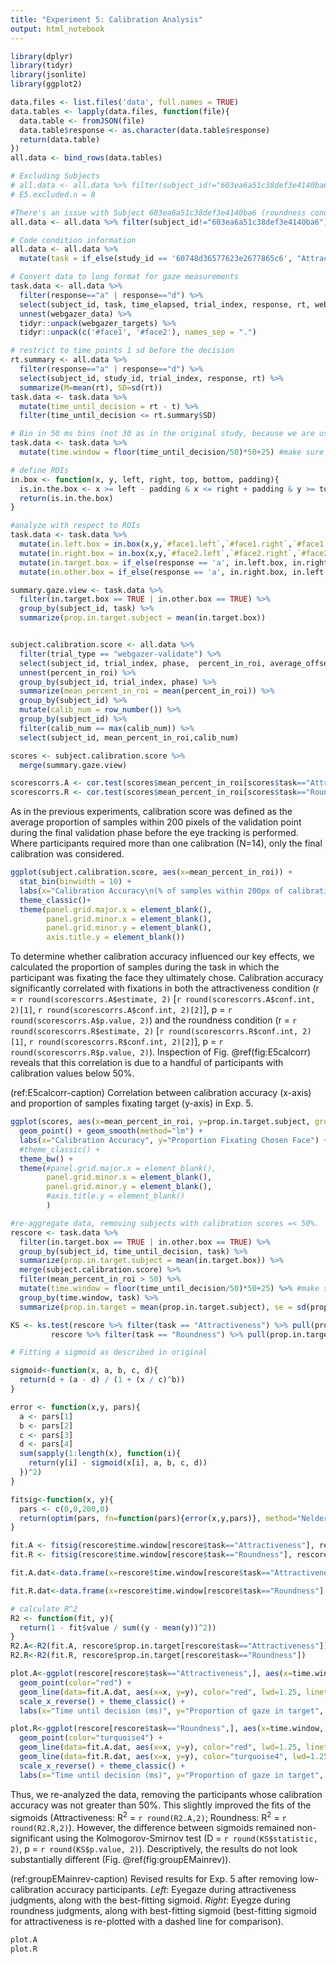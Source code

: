 ```yaml
---
title: "Experiment 5: Calibration Analysis"
output: html_notebook
---
```


```r
library(dplyr)
library(tidyr)
library(jsonlite)
library(ggplot2)
```

```r
data.files <- list.files('data', full.names = TRUE)
data.tables <- lapply(data.files, function(file){
  data.table <- fromJSON(file)
  data.table$response <- as.character(data.table$response)
  return(data.table)
})
all.data <- bind_rows(data.tables)

# Excluding Subjects
# all.data <- all.data %>% filter(subject_id!="603ea6a51c38def3e4140ba6" & subject_id!="5ce1372c55fe0d001869c8d8" & subject_id!="5f47d860b56e68220cb86be1" & subject_id!="607eaf87ac02229ef4fa8f4a" & subject_id!="5d30857eb2f0ad00163470f3" & subject_id!="5e272684f205790453c2c4b8" & subject_id!="5f5b5881b17fa72756b8ff2a" & subject_id!="5fae5291ec402509e2885604")
# E5.excluded.n = 8

#There's an issue with Subject 603ea6a51c38def3e4140ba6 (roundness condition): their webgazer_data is a list of length 0 instead of a dataframe like the others.
all.data <- all.data %>% filter(subject_id!="603ea6a51c38def3e4140ba6")

# Code condition information
all.data <- all.data %>%
  mutate(task = if_else(study_id == '60748d36577623e2677865c6', "Attractiveness", "Roundness"))

# Convert data to long format for gaze measurements
task.data <- all.data %>%
  filter(response=="a" | response=="d") %>%
  select(subject_id, task, time_elapsed, trial_index, response, rt, webgazer_data, webgazer_targets) %>%
  unnest(webgazer_data) %>%
  tidyr::unpack(webgazer_targets) %>%
  tidyr::unpack(c('#face1', '#face2'), names_sep = ".")

# restrict to time points 1 sd before the decision
rt.summary <- all.data %>%
  filter(response=="a" | response=="d") %>%
  select(subject_id, study_id, trial_index, response, rt) %>%
  summarize(M=mean(rt), SD=sd(rt))
task.data <- task.data %>%
  mutate(time_until_decision = rt - t) %>%
  filter(time_until_decision <= rt.summary$SD)

# Bin in 50 ms bins (not 30 as in the original study, because we are using webcams)
task.data <- task.data %>%
  mutate(time.window = floor(time_until_decision/50)*50+25) #make sure bin is centered

# define ROIs
in.box <- function(x, y, left, right, top, bottom, padding){
  is.in.the.box <- x >= left - padding & x <= right + padding & y >= top - padding & y <= bottom + padding
  return(is.in.the.box)
}

#analyze with respect to ROIs
task.data <- task.data %>%
  mutate(in.left.box = in.box(x,y,`#face1.left`,`#face1.right`,`#face1.top`,`#face1.bottom`,0)) %>%
  mutate(in.right.box = in.box(x,y,`#face2.left`,`#face2.right`,`#face2.top`,`#face2.bottom`,0)) %>%
  mutate(in.target.box = if_else(response == 'a', in.left.box, in.right.box)) %>%
  mutate(in.other.box = if_else(response == 'a', in.right.box, in.left.box))

summary.gaze.view <- task.data %>%
  filter(in.target.box == TRUE | in.other.box == TRUE) %>%
  group_by(subject_id, task) %>%
  summarize(prop.in.target.subject = mean(in.target.box))


subject.calibration.score <- all.data %>%
  filter(trial_type == "webgazer-validate") %>%
  select(subject_id, trial_index, phase,  percent_in_roi, average_offset) %>% 
  unnest(percent_in_roi) %>%
  group_by(subject_id, trial_index, phase) %>% 
  summarize(mean_percent_in_roi = mean(percent_in_roi)) %>% 
  group_by(subject_id) %>% 
  mutate(calib_num = row_number()) %>%
  group_by(subject_id) %>%
  filter(calib_num == max(calib_num)) %>%
  select(subject_id, mean_percent_in_roi,calib_num)

scores <- subject.calibration.score %>%
  merge(summary.gaze.view)

scorescorrs.A <- cor.test(scores$mean_percent_in_roi[scores$task=="Attractiveness"], scores$prop.in.target.subject[scores$task=="Attractiveness"])
scorescorrs.R <- cor.test(scores$mean_percent_in_roi[scores$task=="Roundness"], scores$prop.in.target.subject[scores$task=="Roundness"])

```

As in the previous experiments, calibration score was defined as the average proportion of samples within 200 pixels of the validation point during the final validation phase before the eye tracking is performed. <!--The distribution across participants is shown in Fig. \@ref(fig:E5cal). 
(ref:E5cal-caption) Histogram of calibration success in Exp. 5. (AJ: I cut this to be more similar to the other expts)-->Where participants required more than one calibration (N=14), only the final calibration was considered.

```r
ggplot(subject.calibration.score, aes(x=mean_percent_in_roi)) +
  stat_bin(binwidth = 10) +
  labs(x="Calibration Accuracy\n(% of samples within 200px of calibration point)") +
  theme_classic()+
  theme(panel.grid.major.x = element_blank(),
        panel.grid.minor.x = element_blank(),
        panel.grid.minor.y = element_blank(),
        axis.title.y = element_blank())
```

To determine whether calibration accuracy influenced our key effects, we calculated the proportion of samples during the task in which the participant was fixating the face they ultimately chose. Calibration accuracy significantly correlated with fixations in both the attractiveness condition (r = `r round(scorescorrs.A$estimate, 2)` [`r round(scorescorrs.A$conf.int, 2)[1]`, `r round(scorescorrs.A$conf.int, 2)[2]`], p = `r round(scorescorrs.A$p.value, 2)`) and the roundness condition (r = `r round(scorescorrs.R$estimate, 2)` [`r round(scorescorrs.R$conf.int, 2)[1]`, `r round(scorescorrs.R$conf.int, 2)[2]`], p = `r round(scorescorrs.R$p.value, 2)`). Inspection of Fig. \@ref(fig:E5calcorr) reveals that this correlation is due to a handful of participants with calibration values below 50%.

(ref:E5calcorr-caption) Correlation between calibration accuracy (x-axis) and proportion of samples fixating target (y-axis) in Exp. 5.

```r
ggplot(scores, aes(x=mean_percent_in_roi, y=prop.in.target.subject, group=task, color=task))+
  geom_point() + geom_smooth(method="lm") +
  labs(x="Calibration Accuracy", y="Proportion Fixating Chosen Face") +
  #theme_classic() +
  theme_bw() +
  theme(#panel.grid.major.x = element_blank(),
        panel.grid.minor.x = element_blank(),
        panel.grid.minor.y = element_blank(),
        #axis.title.y = element_blank()
        )
```

```r

#re-aggregate data, removing subjects with calibration scores =< 50%.
rescore <- task.data %>%
  filter(in.target.box == TRUE | in.other.box == TRUE) %>%
  group_by(subject_id, time_until_decision, task) %>%
  summarize(prop.in.target.subject = mean(in.target.box)) %>%
  merge(subject.calibration.score) %>%
  filter(mean_percent_in_roi > 50) %>%
  mutate(time.window = floor(time_until_decision/50)*50+25) %>% #make sure bin is centered
  group_by(time.window, task) %>%
  summarize(prop.in.target = mean(prop.in.target.subject), se = sd(prop.in.target.subject)/sqrt(n()))

KS <- ks.test(rescore %>% filter(task == "Attractiveness") %>% pull(prop.in.target),
         rescore %>% filter(task == "Roundness") %>% pull(prop.in.target))

# Fitting a sigmoid as described in original

sigmoid<-function(x, a, b, c, d){
  return(d + (a - d) / (1 + (x / c)^b))
}

error <- function(x,y, pars){
  a <- pars[1]
  b <- pars[2]
  c <- pars[3]
  d <- pars[4]
  sum(sapply(1:length(x), function(i){
    return(y[i] - sigmoid(x[i], a, b, c, d))
  })^2)
}

fitsig<-function(x, y){
  pars <- c(0,0,200,0)
  return(optim(pars, fn=function(pars){error(x,y,pars)}, method="Nelder-Mead"))
}

fit.A <- fitsig(rescore$time.window[rescore$task=="Attractiveness"], rescore$prop.in.target[rescore$task=="Attractiveness"])
fit.R <- fitsig(rescore$time.window[rescore$task=="Roundness"], rescore$prop.in.target[rescore$task=="Roundness"])

fit.A.dat<-data.frame(x=rescore$time.window[rescore$task=="Attractiveness"], y=sigmoid(rescore$time.window[rescore$task=="Attractiveness"], fit.A$par[1], fit.A$par[2], fit.A$par[3], fit.A$par[4]))

fit.R.dat<-data.frame(x=rescore$time.window[rescore$task=="Roundness"], y=sigmoid(rescore$time.window[rescore$task=="Roundness"], fit.R$par[1], fit.R$par[2], fit.R$par[3], fit.R$par[4]))

# calculate R^2
R2 <- function(fit, y){
  return(1 - fit$value / sum((y - mean(y))^2))
}
R2.A<-R2(fit.A, rescore$prop.in.target[rescore$task=="Attractiveness"])
R2.R<-R2(fit.R, rescore$prop.in.target[rescore$task=="Roundness"])

plot.A<-ggplot(rescore[rescore$task=="Attractiveness",], aes(x=time.window, y=prop.in.target)) +
  geom_point(color="red") + 
  geom_line(data=fit.A.dat, aes(x=x, y=y), color="red", lwd=1.25, linetype = "solid") + 
  scale_x_reverse() + theme_classic() + 
  labs(x="Time until decision (ms)", y="Proportion of gaze in target", color="Task", fill="Task") + ylim(.4, 1)

plot.R<-ggplot(rescore[rescore$task=="Roundness",], aes(x=time.window, y=prop.in.target))+
  geom_point(color="turquoise4") + 
  geom_line(data=fit.A.dat, aes(x=x, y=y), color="red", lwd=1.25, linetype = "dashed") + 
  geom_line(data=fit.R.dat, aes(x=x, y=y), color="turquoise4", lwd=1.25, linetype = "solid") + 
  scale_x_reverse() + theme_classic() + 
  labs(x="Time until decision (ms)", y="Proportion of gaze in target", color="Task", fill="Task") + ylim(.4, 1)

```

Thus, we re-analyzed the data, removing the participants whose calibration accuracy was not greater than 50%. This slightly improved the fits of the sigmoids (Attractiveness: R^2^ = `r round(R2.A,2)`; Roundness: R^2^ = `r round(R2.R,2)`). However, the difference between sigmoids remained non-significant using the Kolmogorov-Smirnov test (D = `r round(KS$statistic, 2)`, p = `r round(KS$p.value, 2)`). Descriptively, the results do not look substantially different (Fig. \@ref(fig:groupEMainrev)).

(ref:groupEMainrev-caption) Revised results for Exp. 5 after removing low-calibration accuracy participants. *Left*: Eyegaze during attractiveness judgments, along with the best-fitting sigmoid. *Right*: Eyegze during roundness judgments, along with best-fitting sigmoid (best-fitting sigmoid for attractiveness is re-plotted with a dashed line for comparison).

```r
plot.A
plot.R
```
